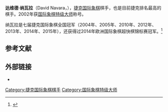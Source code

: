 {{noteTA
|T=zh-hans:达维德·纳瓦拉;zh-hant:大衛·納瓦拉;
|1=zh-hans:达维德;zh-hant:大衛;
}}
{{Infobox chess player
|name = 达维德·纳瓦拉
|image = 2021-David-Navara.JPG
|caption = 2021
|birthname = 
|country = [[捷克|捷克]]
|birth_date = {{Birth date and age|1985|3|27}}
|birth_place = [[捷克斯洛伐克|捷克斯洛伐克]][[布拉格|布拉格]]
|death_date = 
|death_place = 
|title = [[国际象棋特级大师|特级大师]]
|worldchampion = 
|rating = 
|peakrating = 2751（2015年5月）
|peakranking = 13（2006年10月）
|FideID = 309095
}}
'''达维德·纳瓦拉'''（David Navara，{{bd|1985年|3月27日}}），[[捷克|捷克]][[国际象棋|国际象棋]]棋手，也是目前捷克排名最高的棋手。2002年获[[国际象棋特级大师|国际象棋特级大师]]称号。

纳瓦拉是七届捷克国际象棋全国冠军（2004年、2005年、2010年、2012年、2013年、2014年、2015年），还获得过2014年欧洲国际象棋超快棋锦标赛冠军。<ref>{{cite web|title=European Blitz Chess Championship 2014: David Navara convincing winner|url=http://www.chessdom.com/european-blitz-chess-championship-2014-david-navara-convincing-winner/|publisher=Chessdom|accessdate=14 October 2015|date=2014-12-19|archive-date=2020-11-01|archive-url=https://web.archive.org/web/20201101133955/http://www.chessdom.com/european-blitz-chess-championship-2014-david-navara-convincing-winner/|dead-url=no}}</ref>

== 参考文献 ==
{{reflist}}

== 外部链接 ==
*{{chessgames player|id=49665}}

{{chess-bio-stub}}
[[Category:捷克国际象棋棋手|Category:捷克国际象棋棋手]]
[[Category:国际象棋特级大师|Category:国际象棋特级大师]]